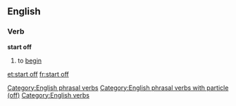 ==English==
===Verb===
'''start off'''
#to [[begin]]

[[Category:English phrasal verbs]]
[[Category:English phrasal verbs with particle (off)]]
[[Category:English verbs]]

[[et:start off]]
[[fr:start off]]